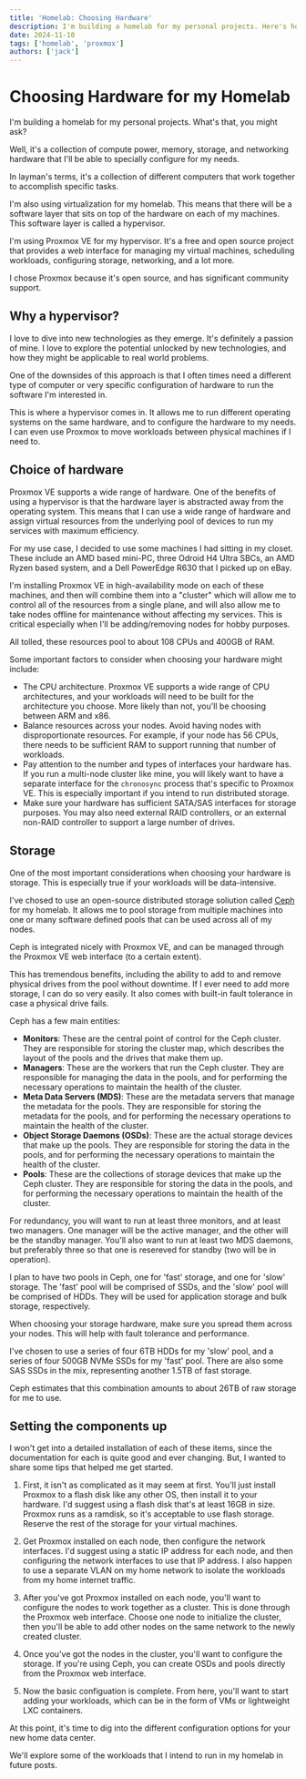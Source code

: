 ```yaml
---
title: 'Homelab: Choosing Hardware'
description: I'm building a homelab for my personal projects. Here's how I chose the hardware.
date: 2024-11-10
tags: ['homelab', 'proxmox']
authors: ['jack']
---
```


# Choosing Hardware for my Homelab

I'm building a homelab for my personal projects. What's that, you might ask?

Well, it's a collection of compute power, memory, storage, and networking hardware that I'll be able to specially configure for my needs.

In layman's terms, it's a collection of different computers that work together to accomplish specific tasks.

I'm also using virtualization for my homelab. This means that there will be a software layer that sits on top of the hardware on each of my machines. This software layer is called a hypervisor.

I'm using Proxmox VE for my hypervisor. It's a free and open source project that provides a web interface for managing my virtual machines, scheduling workloads, configuring storage, networking, and a lot more.

I chose Proxmox because it's open source, and has significant community support.

## Why a hypervisor?

I love to dive into new technologies as they emerge. It's definitely a passion of mine. I love to explore the potential unlocked by new technologies, and how they might be applicable to real world problems.

One of the downsides of this approach is that I often times need a different type of computer or very specific configuration of hardware to run the software I'm interested in.

This is where a hypervisor comes in. It allows me to run different operating systems on the same hardware, and to configure the hardware to my needs. I can even use Proxmox to move workloads between physical machines if I need to.

## Choice of hardware

Proxmox VE supports a wide range of hardware. One of the benefits of using a hypervisor is that the hardware layer is abstracted away from the operating system. This means that I can use a wide range of hardware and assign virtual resources from the underlying pool of devices to run my services with maximum efficiency.

For my use case, I decided to use some machines I had sitting in my closet. These include an AMD based mini-PC, three Odroid H4 Ultra SBCs, an AMD Ryzen based system, and a Dell PowerEdge R630 that I picked up on eBay.

I'm installing Proxmox VE in high-availability mode on each of these machines, and then will combine them into a "cluster" which will allow me to control all of the resources from a single plane, and will also allow me to take nodes offline for maintenance without affecting my services. This is critical especially when I'll be adding/removing nodes for hobby purposes.

All tolled, these resources pool to about 108 CPUs and 400GB of RAM.

Some important factors to consider when choosing your hardware might include:

- The CPU architecture. Proxmox VE supports a wide range of CPU architectures, and your workloads will need to be built for the architecture you choose. More likely than not, you'll be choosing between ARM and x86.
- Balance resources across your nodes. Avoid having nodes with disproportionate resources. For example, if your node has 56 CPUs, there needs to be sufficient RAM to support running that number of workloads.
- Pay attention to the number and types of interfaces your hardware has. If you run a multi-node cluster like mine, you will likely want to have a separate interface for the `chronosync` process that's specific to Proxmox VE. This is especially important if you intend to run distributed storage.
- Make sure your hardware has sufficient SATA/SAS interfaces for storage purposes. You may also need external RAID controllers, or an external non-RAID controller to support a large number of drives.

## Storage

One of the most important considerations when choosing your hardware is storage. This is especially true if your workloads will be data-intensive.

I've chosed to use an open-source distributed storage soliution called [Ceph](https://ceph.com/) for my homelab. It allows me to pool storage from multiple machines into one or many software defined pools that can be used across all of my nodes.

Ceph is integrated nicely with Proxmox VE, and can be managed through the Proxmox VE web interface (to a certain extent).

This has tremendous benefits, including the ability to add to and remove physical drives from the pool without downtime. If I ever need to add more storage, I can do so very easily. It also comes with built-in fault tolerance in case a physical drive fails.

Ceph has a few main entities:

- **Monitors**: These are the central point of control for the Ceph cluster. They are responsible for storing the cluster map, which describes the layout of the pools and the drives that make them up.
- **Managers**: These are the workers that run the Ceph cluster. They are responsible for managing the data in the pools, and for performing the necessary operations to maintain the health of the cluster.
- **Meta Data Servers (MDS)**: These are the metadata servers that manage the metadata for the pools. They are responsible for storing the metadata for the pools, and for performing the necessary operations to maintain the health of the cluster.
- **Object Storage Daemons (OSDs)**: These are the actual storage devices that make up the pools. They are responsible for storing the data in the pools, and for performing the necessary operations to maintain the health of the cluster.
- **Pools**: These are the collections of storage devices that make up the Ceph cluster. They are responsible for storing the data in the pools, and for performing the necessary operations to maintain the health of the cluster.

For redundancy, you will want to run at least three monitors, and at least two managers. One manager will be the active manager, and the other will be the standby manager. You'll also want to run at least two MDS daemons, but preferably three so that one is resereved for standby (two will be in operation).

I plan to have two pools in Ceph, one for 'fast' storage, and one for 'slow' storage. The 'fast' pool will be comprised of SSDs, and the 'slow' pool will be comprised of HDDs. They will be used for application storage and bulk storage, respectively.

When choosing your storage hardware, make sure you spread them across your nodes. This will help with fault tolerance and performance.

I've chosen to use a series of four 6TB HDDs for my 'slow' pool, and a series of four 500GB NVMe SSDs for my 'fast' pool. There are also some SAS SSDs in the mix, representing another 1.5TB of fast storage.

Ceph estimates that this combination amounts to about 26TB of raw storage for me to use.

## Setting the components up

I won't get into a detailed installation of each of these items, since the documentation for each is quite good and ever changing. But, I wanted to share some tips that helped me get started.

1. First, it isn't as complicated as it may seem at first. You'll just install Proxmox to a flash disk like any other OS, then install it to your hardware. I'd suggest using a flash disk that's at least 16GB in size. Proxmox runs as a ramdisk, so it's acceptable to use flash storage. Reserve the rest of the storage for your virtual machines.

2. Get Proxmox installed on each node, then configure the network interfaces. I'd suggest using a static IP address for each node, and then configuring the network interfaces to use that IP address. I also happen to use a separate VLAN on my home network to isolate the workloads from my home internet traffic.

3. After you've got Proxmox installed on each node, you'll want to configure the nodes to work together as a cluster. This is done through the Proxmox web interface. Choose one node to initialize the cluster, then you'll be able to add other nodes on the same network to the newly created cluster.

4. Once you've got the nodes in the cluster, you'll want to configure the storage. If you're using Ceph, you can create OSDs and pools directly from the Proxmox web interface.

5. Now the basic configuation is complete. From here, you'll want to start adding your workloads, which can be in the form of VMs or lightweight LXC containers.

At this point, it's time to dig into the different configuration options for your new home data center.

We'll explore some of the workloads that I intend to run in my homelab in future posts.
